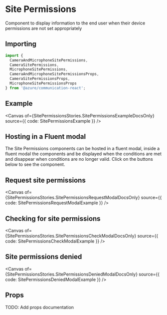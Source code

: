
<Meta of={SitePermissionsStories} />

# Site Permissions

Component to display information to the end user when their device permissions are not set appropriately

## Importing

```ts
import {
  CameraAndMicrophoneSitePermissions,
  CameraSitePermissions,
  MicrophoneSitePermissions,
  CameraAndMicrophoneSitePermissionsProps,
  CameraSitePermissionsProps,
  MicrophoneSitePermissionsProps
} from '@azure/communication-react';
```

## Example

<Canvas of={SitePermissionsStories.SitePermissionsExampleDocsOnly} source={{ code: SitePermissionsExample }} />

## Hosting in a Fluent modal

The Site Permissions components can be hosted in a fluent modal, inside a fluent modal the components and be
displayed when the conditions are met and disappear when conditions are no longer valid. Click on the buttons
below to see the component.

## Request site permissions

<Canvas
  of={SitePermissionsStories.SitePermissionsRequestModalDocsOnly}
  source={{ code: SitePermissionsRequestModalExample }}
/>

## Checking for site permissions

<Canvas
  of={SitePermissionsStories.SitePermissionsCheckModalDocsOnly}
  source={{ code: SitePermissionsCheckModalExample }}
/>

## Site permissions denied

<Canvas
  of={SitePermissionsStories.SitePermissionsDeniedModalDocsOnly}
  source={{ code: SitePermissionsDeniedModalExample }}
/>

## Props

TODO: Add props documentation
